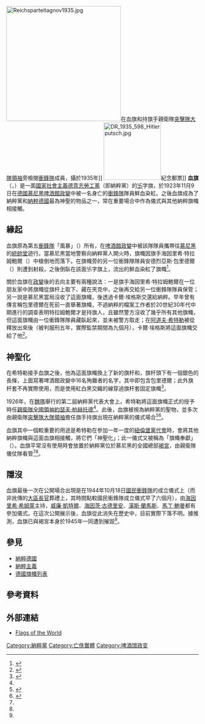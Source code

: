 {{NoteTA
| G1 = 地名翻譯
| G2 = 人物譯名
| G3 = 軍事
| 1 = zh-cn:德国民族社会主义工人党; zh-tw:國家社會主義德意志勞工黨; zh-hk:國家社會主義德國工人黨;
| 2 = zh-cn:党卫队; zh-sg:亲卫队; zh-tw:親衛隊; zh-hk:黨衛隊;
}}
[[File:Reichsparteitagnov1935.jpg|300px]]在血旗和持旗手親衛隊[[突擊隊大隊領袖|突擊隊大隊領袖]]{{link-en|雅各布·格里明傑|Jakob Grimminger}}旁檢閱[[衝鋒隊_(納粹黨)|衝鋒隊]]成員，攝於1935年]]
[[File:DR_1935_598_Hitlerputsch.jpg|150px]]紀念郵票]]
'''血旗'''（{{lang-de|Blutfahne}}，{{IPA-de|bluːtˈfaːnə|pron}}）是一面[[纳粹党|國家社會主義德意志勞工黨]]（即納粹黨）的[[卐|卐]]字旗，於1923年11月9日在[[魏瑪共和國|德國]][[慕尼黑|慕尼黑]][[啤酒館政變|啤酒館政變]]中被一名身亡的[[衝鋒隊_(納粹黨)|衝鋒隊]]隊員鮮血染紅。之後血旗成為了納粹黨和[[納粹德國|納粹德國]]最為神聖的物品之一，常在重要場合中作為儀式與其他納粹旗幟相接觸。

== 緣起 ==
{{主條目|啤酒館政變}}
血旗原為第五[[衝鋒隊_(納粹黨)|衝鋒隊]]「風暴」（{{lang|de|Sturm}}）所有，在[[啤酒館政變|啤酒館政變]]中被該隊隊員攜帶往[[慕尼黑|慕尼黑]]的[[統帥堂|統帥堂]]遊行。當慕尼黑當地警察向納粹黨人開火時，旗幟因旗手海因里希·特拉姆鮑爾（{{lang|de|Heinrich Trambauer}}）中槍倒地而落下。在旗幟旁的另一位衝鋒隊隊員安德烈亞斯·包里德爾（{{lang|de|Andreas Bauriedl}}）則遭到射殺，之後倒臥在該面卐字旗上，流出的鮮血染紅了旗幟<ref name="hoff">{{Cite book|title=The Triumph of Propaganda: Film and National Socialism, 1933-1945|author={{link-en|希爾瑪·霍夫曼|Hilmar Hoffmann|Hilmar Hoffmann}}|publisher={{link-en|Berghahn Books|Berghahn Books}}|year=1995|isbn=9781571811226|location=|pages=20－22|language=en}}</ref>。
 
關於血旗在[[政變|政變]]後的去向主要有兩種說法：一是旗手海因里希·特拉姆鮑爾在一位朋友家中將旗幟從旗杆上取下、藏在夾克中，之後再交給另一位衝鋒隊隊員{{link-de|卡爾·埃格斯 (衝鋒隊隊員)|Karl Eggers (SA-Mitglied)|卡爾·埃格斯}}保管；另一說是慕尼黑當局沒收了這面旗幟，後透過卡爾·埃格斯交還給納粹。早年曾有傳言稱包里德爾在死前一直舉著旗幟，不過納粹的檔案工作者於20世紀30年代中期進行的調查表明特拉姆鮑爾才是持旗人，且雖然警方沒收了幾乎所有其他旗幟，但這面旗幟由一位衝鋒隊隊員藏臥起來，並未被警方取走；在[[阿道夫·希特勒|阿道夫·希特勒]]被從{{link-en|蘭茨貝格監獄|Landsberg Prison}}釋放出來後（被判服刑五年，實際監禁期間為九個月），卡爾·埃格斯將這面旗幟交給了他<ref>{{Cite book|title=To Die for Germany: Heroes in the Nazi Pantheon|author=Jay W. Baird|publisher={{link-en|印第安納大學出版社|Indiana University Press|Indiana University Press}}|year=1992|isbn=9780253207579|location=|pages=259|language=en}}</ref>。

== 神聖化 ==
在希特勒接手血旗之後，他為這面旗幟換上了新的旗杆和{{link-en|頂尖|Finial}}，旗杆頭下有一個銀色的長條，上面寫著啤酒館政變中16名殉難者的名字，其中即包含包里德爾；此外旗杆套不再實際使用，而是使用紅白黑交織的線穿過旗杆套固定旗幟<ref>{{Cite web|title=The Beer Hall Putsch of 1923|url=https://www.historylearningsite.co.uk/modern-world-history-1918-to-1980/weimar-germany/the-beer-hall-putsch-of-1923/|author=Chris Trueman|date=2015-05-22|accessdate=2019-09-27|work=History Learning Site|language=en|archive-url=https://web.archive.org/web/20190705024211/https://www.historylearningsite.co.uk/modern-world-history-1918-to-1980/weimar-germany/the-beer-hall-putsch-of-1923/|archive-date=2019-07-05|dead-url=no}}</ref>。

1926年，在[[魏瑪|魏瑪]]舉行的第二屆納粹黨代表大會上，希特勒將這面旗幟正式的授予時任[[親衛隊|親衛隊]][[親衛隊全國領袖|全國領袖]][[約瑟夫·柏赫托德|約瑟夫·柏赫托德]]<ref name="hoff"/>。此後，血旗被視為納粹黨的聖物，並多次由親衛隊[[突擊隊大隊領袖|突擊隊大隊領袖]]{{link-en|雅各布·格里明傑|Jakob Grimminger}}擔任旗手持旗出現在納粹黨的儀式場合<ref name="Illustrated Dictionary">{{Cite book|title=An Illustrated Dictionary of the Third Reich|author=Jean-Denis G.G. Lepage|publisher=[[麥克法蘭公司出版社|McFarland]]|year=2013|isbn=9780786473724|location=|pages=22|language=en}}</ref><ref name="Flags of the Third">{{Cite book|title=Flags of the Third Reich 3: Party and Police Units|author=Brian Leigh Davis|publisher=[[魚鷹出版|Osprey Publishing]]|year=1994|isbn=9781855324596|location=|pages=4|language=en}}</ref>。

血旗其中一個較重要的用途是希特勒在參加一年一度的[[紐倫堡黨代會|紐倫堡黨代會]]時，會將其他納粹旗幟與這面血旗相接觸，將它們「神聖化」；此一儀式又被稱為「旗幟奉獻」（{{lang|de|Fahnenweihe}}）。血旗平常沒有使用時會放置於納粹黨位於慕尼黑的全國總部[[褐宮|褐宮]]，由親衛隊儀仗隊看管<ref name="hoff"/><ref name="Illustrated Dictionary"/>。

== 隱沒 ==
血旗最後一次在公開場合出現是在1944年10月18日[[國民衝鋒隊|國民衝鋒隊]]的成立儀式上（而非訛傳的[[大區長官|大區長官]]{{link-en|阿道夫·瓦格納|Adolf Wagner}}葬禮上，其時間點較國民衝鋒隊成立儀式早了六個月），由[[海因里希·希姆萊|海因里希·希姆萊]]主持，[[威廉·凱特爾|威廉·凱特爾]]、[[海因茨·古德里安|海因茨·古德里安]]、[[漢斯·蘭馬斯|漢斯·蘭馬斯]]、[[馬丁·鮑曼|馬丁·鮑曼]]都有參加儀式。在這次公開展示後，血旗從此消失在歷史中，目前實際下落不明。據推測，血旗已與褐宮本身於1945年一同遭到摧毀<ref name="Flags of the Third"/>。

== 參見 ==
{{Portal|德國}}
* [[納粹德國|納粹德國]]
* [[納粹主義|納粹主義]]
* [[德國旗幟列表|德國旗幟列表]]

== 參考資料 ==
{{reflist}}

== 外部連結 ==
* [https://fotw.info/flags/de%7Dns_bf.html Flags of the World] {{Wayback|url=https://fotw.info/flags/de%7Dns_bf.html |date=20200612091342 }} {{en icon}}

{{納粹黨}}
{{Authority control}}

[[Category:納粹黨|Category:納粹黨]]
[[Category:亡佚實體|Category:亡佚實體]]
[[Category:啤酒馆政变|Category:啤酒馆政变]]